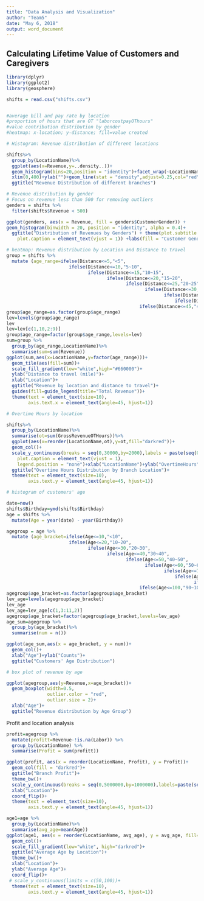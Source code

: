 ```yaml
---
title: "Data Analysis and Visualization"
author: "Team5"
date: "May 6, 2018"
output: word_document
---
```



## Calculating Lifetime Value of Customers and Caregivers
```r
library(dplyr)
library(ggplot2)
library(geosphere)

shifts = read.csv("shifts.csv")


#average bill and pay rate by location
#proportion of hours that are OT "laborcostpayOThours"
#value contribution distribution by gender
#heatmap: x-location; y-distance; fill=value created

# Histogram: Revenue distribution of different locations

shifts%>%
  group_by(LocationName)%>%
  ggplot(aes(x=Revenue,y=..density..))+
  geom_histogram(bins=20,position = "identity")+facet_wrap(~LocationName)+
  xlim(0,400)+ylab("")+geom_line(stat = "density",adjust=0.25,col="red")+
  ggtitle("Revenue Distribution of different branches")
```

```r
# Revenue distribution by gender
# Focus on revenue less than 500 for removing outliers
genders = shifts %>%
  filter(shifts$Revenue < 500)

ggplot(genders, aes(x = Revenue, fill = genders$CustomerGender)) +
geom_histogram(binwidth = 20, position = "identity", alpha = 0.4)+
  ggtitle("Distribution of Revenues by Genders") + theme(plot.subtitle = element_text(vjust = 1), 
    plot.caption = element_text(vjust = 1)) +labs(fill = "Customer Gender")
```

```r
# heatmap: Revenue distribution by Location and Distance to travel
group = shifts %>%
  mutate (age_range=ifelse(Distance<=5,"<5",
                       ifelse(Distance<=10,"5~10",
                              ifelse(Distance<=15,"10~15",
                                     ifelse(Distance<=20,"15~20",
                                            ifelse(Distance<=25,"20~25",
                                                   ifelse(Distance<=30,"25~30",
                                                          ifelse(Distance<=35,"30~35",
                                                              ifelse(Distance<=40,"35~40",
                                                 ifelse(Distance<=45,"40~45","45~50"))))))))))
group$age_range=as.factor(group$age_range)
lev=levels(group$age_range)
lev
lev=lev[c(1,10,2:9)]
group$age_range=factor(group$age_range,levels=lev)
sum=group %>%
  group_by(age_range,LocationName)%>%
  summarise(sum=sum(Revenue))
ggplot(sum,aes(x=LocationName,y=factor(age_range)))+
  geom_tile(aes(fill=sum))+
  scale_fill_gradient(low="white",high="#660000")+
  ylab("Distance to travel (mile)")+
  xlab("Location")+
  ggtitle("Revenue by location and distance to travel")+
  guides(fill=guide_legend(title="Total Revenue"))+
  theme(text = element_text(size=10),
        axis.text.x = element_text(angle=45, hjust=1))
```

```r
# Overtime Hours by location

shifts%>%
  group_by(LocationName)%>%
  summarise(ot=sum(GrossRevenueOTHours))%>%
  ggplot(aes(x=reorder(LocationName,ot),y=ot,fill="darkred"))+
  geom_col()+
  scale_y_continuous(breaks = seq(0,30000,by=2000),labels = paste(seq(0,30,2),"K"))+coord_flip() + theme(plot.subtitle = element_text(vjust = 1), 
    plot.caption = element_text(vjust = 1), 
    legend.position = "none")+xlab("LocationName")+ylab("OvertimeHours")+
  ggtitle("Overtime Hours Distribution by Branch Location")+
  theme(text = element_text(size=10),
        axis.text.y = element_text(angle=45, hjust=1))
```

```r
# histogram of customers' age

date=now()
shifts$Birthday=ymd(shifts$Birthday)
age = shifts %>%
  mutate(Age = year(date) - year(Birthday))

agegroup = age %>%
  mutate (age_bracket=ifelse(Age<=10,"<10",
                       ifelse(Age<=20,"10~20",
                              ifelse(Age<=30,"20~30",
                                     ifelse(Age<=40,"30~40",
                                            ifelse(Age<=50,"40~50",
                                                   ifelse(Age<=60,"50~60",
                                                          ifelse(Age<=70,"60~70",
                                                              ifelse(Age<=80,"70~80",
                                                                     ifelse(Age<=90,"80~90",
                                                 ifelse(Age<=100,"90~100",">100")))))))))))
agegroup$age_bracket=as.factor(agegroup$age_bracket)
lev_age=levels(agegroup$age_bracket)
lev_age
lev_age=lev_age[c(1,3:11,2)]
agegroup$age_bracket=factor(agegroup$age_bracket,levels=lev_age)
age_sum=agegroup %>%
  group_by(age_bracket)%>%
  summarise(num = n())

ggplot(age_sum,aes(x = age_bracket, y = num))+
  geom_col()+
  xlab("Age")+ylab("Counts")+
  ggtitle("Customers' Age Distribution")
```

```r
# box plot of revenue by age

ggplot(agegroup,aes(y=Revenue,x=age_bracket))+
  geom_boxplot(width=0.5,
               outlier.color = "red",
               outlier.size = 2)+
  xlab("Age")+
  ggtitle("Revenue distribution by Age Group")
```

Profit and location analysis
```r
profit=agegroup %>%
  mutate(profitt=Revenue-!is.na(Labor)) %>%
  group_by(LocationName) %>%
  summarise(Profit = sum(profitt))

ggplot(profit, aes(x = reorder(LocationName, Profit), y = Profit))+
  geom_col(fill = "darkred")+
  ggtitle("Branch Profit")+
  theme_bw()+
  scale_y_continuous(breaks = seq(0,5000000,by=1000000),labels=paste(seq(0,5000,1000),"K"))+
  xlab("Location")+
  coord_flip()+
  theme(text = element_text(size=10),
        axis.text.y = element_text(angle=45, hjust=1))

age1=age %>%
  group_by(LocationName)%>%
  summarise(avg_age=mean(Age))
ggplot(age1, aes(x = reorder(LocationName, avg_age), y = avg_age, fill=avg_age))+
  geom_col()+
  scale_fill_gradient(low="white", high="darkred")+
  ggtitle("Average Age by Location")+
  theme_bw()+
  xlab("Location")+
  ylab("Average Age")+
  coord_flip()+
 # scale_y_continuous(limits = c(50,100))+
  theme(text = element_text(size=10),
        axis.text.y = element_text(angle=45, hjust=1))

```
